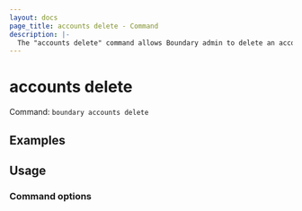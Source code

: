 ```yaml
---
layout: docs
page_title: accounts delete - Command
description: |-
  The "accounts delete" command allows Boundary admin to delete an account resource.
---
```


# accounts delete

Command: `boundary accounts delete`


## Examples


## Usage


### Command options